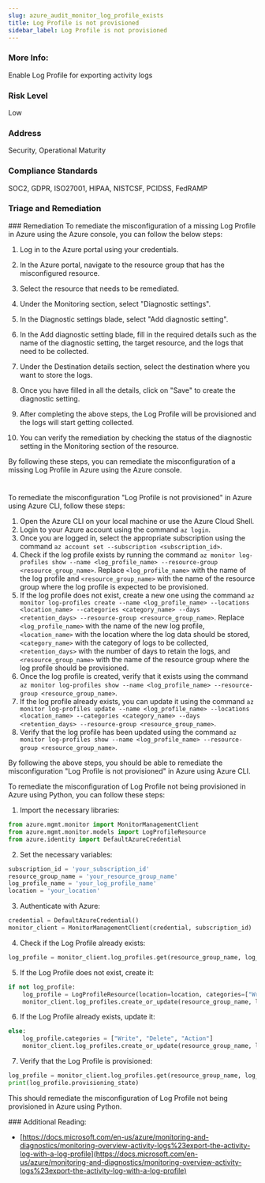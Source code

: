 ```yaml
---
slug: azure_audit_monitor_log_profile_exists
title: Log Profile is not provisioned
sidebar_label: Log Profile is not provisioned
---
```


### More Info:

Enable Log Profile for exporting activity logs

### Risk Level

Low

### Address

Security, Operational Maturity

### Compliance Standards

SOC2, GDPR, ISO27001, HIPAA, NISTCSF, PCIDSS, FedRAMP


### Triage and Remediation
<Tabs>
<Tab title='Remediation'>
### Remediation

<AccordionGroup>
<Accordion title='Using Console' defaultOpen='true'>
To remediate the misconfiguration of a missing Log Profile in Azure using the Azure console, you can follow the below steps:

1. Log in to the Azure portal using your credentials.

2. In the Azure portal, navigate to the resource group that has the misconfigured resource.

3. Select the resource that needs to be remediated.

4. Under the Monitoring section, select "Diagnostic settings".

5. In the Diagnostic settings blade, select "Add diagnostic setting".

6. In the Add diagnostic setting blade, fill in the required details such as the name of the diagnostic setting, the target resource, and the logs that need to be collected.

7. Under the Destination details section, select the destination where you want to store the logs.

8. Once you have filled in all the details, click on "Save" to create the diagnostic setting.

9. After completing the above steps, the Log Profile will be provisioned and the logs will start getting collected.

10. You can verify the remediation by checking the status of the diagnostic setting in the Monitoring section of the resource. 

By following these steps, you can remediate the misconfiguration of a missing Log Profile in Azure using the Azure console.

#
</Accordion>

<Accordion title='Using CLI'>
To remediate the misconfiguration "Log Profile is not provisioned" in Azure using Azure CLI, follow these steps:

1. Open the Azure CLI on your local machine or use the Azure Cloud Shell.
2. Login to your Azure account using the command `az login`.
3. Once you are logged in, select the appropriate subscription using the command `az account set --subscription <subscription_id>`.
4. Check if the log profile exists by running the command `az monitor log-profiles show --name <log_profile_name> --resource-group <resource_group_name>`. Replace `<log_profile_name>` with the name of the log profile and `<resource_group_name>` with the name of the resource group where the log profile is expected to be provisioned.
5. If the log profile does not exist, create a new one using the command `az monitor log-profiles create --name <log_profile_name> --locations <location_name> --categories <category_name> --days <retention_days> --resource-group <resource_group_name>`. Replace `<log_profile_name>` with the name of the new log profile, `<location_name>` with the location where the log data should be stored, `<category_name>` with the category of logs to be collected, `<retention_days>` with the number of days to retain the logs, and `<resource_group_name>` with the name of the resource group where the log profile should be provisioned.
6. Once the log profile is created, verify that it exists using the command `az monitor log-profiles show --name <log_profile_name> --resource-group <resource_group_name>`.
7. If the log profile already exists, you can update it using the command `az monitor log-profiles update --name <log_profile_name> --locations <location_name> --categories <category_name> --days <retention_days> --resource-group <resource_group_name>`.
8. Verify that the log profile has been updated using the command `az monitor log-profiles show --name <log_profile_name> --resource-group <resource_group_name>`.

By following the above steps, you should be able to remediate the misconfiguration "Log Profile is not provisioned" in Azure using Azure CLI.
</Accordion>

<Accordion title='Using Python'>
To remediate the misconfiguration of Log Profile not being provisioned in Azure using Python, you can follow these steps:

1. Import the necessary libraries:

```python
from azure.mgmt.monitor import MonitorManagementClient
from azure.mgmt.monitor.models import LogProfileResource
from azure.identity import DefaultAzureCredential
```

2. Set the necessary variables:

```python
subscription_id = 'your_subscription_id'
resource_group_name = 'your_resource_group_name'
log_profile_name = 'your_log_profile_name'
location = 'your_location'
```

3. Authenticate with Azure:

```python
credential = DefaultAzureCredential()
monitor_client = MonitorManagementClient(credential, subscription_id)
```

4. Check if the Log Profile already exists:

```python
log_profile = monitor_client.log_profiles.get(resource_group_name, log_profile_name)
```

5. If the Log Profile does not exist, create it:

```python
if not log_profile:
    log_profile = LogProfileResource(location=location, categories=["Write", "Delete", "Action"])
    monitor_client.log_profiles.create_or_update(resource_group_name, log_profile_name, log_profile)
```

6. If the Log Profile already exists, update it:

```python
else:
    log_profile.categories = ["Write", "Delete", "Action"]
    monitor_client.log_profiles.create_or_update(resource_group_name, log_profile_name, log_profile)
```

7. Verify that the Log Profile is provisioned:

```python
log_profile = monitor_client.log_profiles.get(resource_group_name, log_profile_name)
print(log_profile.provisioning_state)
```

This should remediate the misconfiguration of Log Profile not being provisioned in Azure using Python.
</Accordion>

</AccordionGroup>
</Tab>
</Tabs>
### Additional Reading:

- [https://docs.microsoft.com/en-us/azure/monitoring-and-diagnostics/monitoring-overview-activity-logs%23export-the-activity-log-with-a-log-profile](https://docs.microsoft.com/en-us/azure/monitoring-and-diagnostics/monitoring-overview-activity-logs%23export-the-activity-log-with-a-log-profile) 

